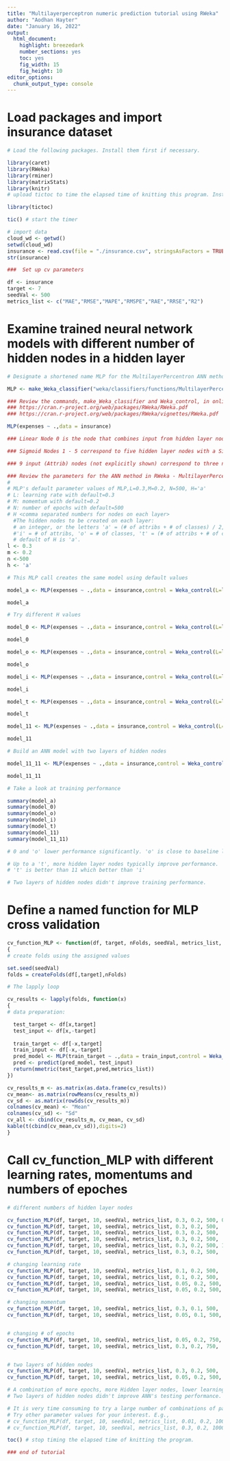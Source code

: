 ```yaml
---
title: "Multilayerperceptron numeric prediction tutorial using RWeka"
author: "Aodhan Hayter"
date: "January 16, 2022"
output: 
  html_document:
    highlight: breezedark
    number_sections: yes
    toc: yes
    fig_width: 15
    fig_height: 10
editor_options: 
  chunk_output_type: console
---
```

# Load packages and import insurance dataset
```r
# Load the following packages. Install them first if necessary.

library(caret)
library(RWeka)
library(rminer)
library(matrixStats)
library(knitr)
# upload tictoc to time the elapsed time of knitting this program. Install it if necessary.

library(tictoc)

tic() # start the timer

# import data
cloud_wd <- getwd()
setwd(cloud_wd)
insurance <- read.csv(file = "./insurance.csv", stringsAsFactors = TRUE)
str(insurance)

###  Set up cv parameters

df <- insurance
target <- 7
seedVal <- 500
metrics_list <- c("MAE","RMSE","MAPE","RMSPE","RAE","RRSE","R2")

```

#  Examine trained neural network models with different number of hidden nodes in a hidden layer
```r

# Designate a shortened name MLP for the MultilayerPercentron ANN method in RWeka

MLP <- make_Weka_classifier("weka/classifiers/functions/MultilayerPerceptron")

### Review the commands, make_Weka_classifier and Weka_control, in online documents at
### https://cran.r-project.org/web/packages/RWeka/RWeka.pdf
### https://cran.r-project.org/web/packages/RWeka/vignettes/RWeka.pdf 

MLP(expenses ~ .,data = insurance)

### Linear Node 0 is the node that combines input from hidden layer nodes using a linear threshold or activation function. The weights are weights on the incoming links from the hidden layer nodes. The threshold here is the same as bias. Linear Node gives output to the Class Node.

### Sigmoid Nodes 1 - 5 correspond to five hidden layer nodes with a Sigmoid activation function.  The weights are weights on the incoming links from the input attribute nodes. Threshold corresponds to the bias for the Sigmoid function. Five is derived from (1 output node + 9 input nodes)/2.

### 9 input (Attrib) nodes (not explicitly shown) correspond to three numeric variables - age, bmi and children and six dummy variables - sex=male, somker=yes and region=northeast, region=northwest, region=southeast, region=wouthwest.

### Review the parameters for the ANN method in RWeka - MultilayerPerceptron in this page - # http://weka.sourceforge.net/doc.dev/weka/classifiers/functions/MultilayerPerceptron.html
#
# MLP's default parameter values of MLP,L=0.3,M=0.2, N=500, H='a'
# L: learning rate with default=0.3
# M: momemtum with default=0.2
# N: number of epochs with default=500
# H <comma separated numbers for nodes on each layer>
  #The hidden nodes to be created on each layer:
  # an integer, or the letters 'a' = (# of attribs + # of classes) / 2, 
  #'i' = # of attribs, 'o' = # of classes, 't' = (# of attribs + # of classes)
  # default of H is 'a'.
l <- 0.3
m <- 0.2
n <-500
h <- 'a'

# This MLP call creates the same model using default values

model_a <- MLP(expenses ~ .,data = insurance,control = Weka_control(L=l,M=m, N=n,H=h))  

model_a

# Try different H values

model_0 <- MLP(expenses ~ .,data = insurance,control = Weka_control(L=l,M=m, N=n,H=0))

model_0

model_o <- MLP(expenses ~ .,data = insurance,control = Weka_control(L=l,M=m, N=n,H='o'))

model_o 

model_i <- MLP(expenses ~ .,data = insurance,control = Weka_control(L=l,M=m, N=n,H='i'))

model_i

model_t <- MLP(expenses ~ .,data = insurance,control = Weka_control(L=l,M=m, N=n,H='t'))

model_t

model_11 <- MLP(expenses ~ .,data = insurance,control = Weka_control(L=l,M=m, N=n,H=11))

model_11

# Build an ANN model with two layers of hidden nodes

model_11_11 <- MLP(expenses ~ .,data = insurance,control = Weka_control(L=l,M=m, N=n,H='11,11'))

model_11_11

# Take a look at training performance

summary(model_a)
summary(model_0)
summary(model_o) 
summary(model_i) 
summary(model_t) 
summary(model_11)
summary(model_11_11)

# 0 and 'o' lower performance significantly. 'o' is close to baseline lm.

# Up to a 't', more hidden layer nodes typically improve performance.
# 't' is better than 11 which better than 'i' 

# Two layers of hidden nodes didn't improve training performance.
```

# Define a named function for  MLP cross validation

```r

cv_function_MLP <- function(df, target, nFolds, seedVal, metrics_list, l, m, n, h)
{
# create folds using the assigned values

set.seed(seedVal)
folds = createFolds(df[,target],nFolds)

# The lapply loop

cv_results <- lapply(folds, function(x)
{ 
# data preparation:

  test_target <- df[x,target]
  test_input <- df[x,-target]
  
  train_target <- df[-x,target]
  train_input <- df[-x,-target]
  pred_model <- MLP(train_target ~ .,data = train_input,control = Weka_control(L=l,M=m, N=n,H=h))  
  pred <- predict(pred_model, test_input)
  return(mmetric(test_target,pred,metrics_list))
})

cv_results_m <- as.matrix(as.data.frame(cv_results))
cv_mean<- as.matrix(rowMeans(cv_results_m))
cv_sd <- as.matrix(rowSds(cv_results_m))
colnames(cv_mean) <- "Mean"
colnames(cv_sd) <- "Sd"
cv_all <- cbind(cv_results_m, cv_mean, cv_sd)
kable(t(cbind(cv_mean,cv_sd)),digits=2)
}
```

# Call cv_function_MLP with different learning rates, momentums and numbers of epoches

```r

# different numbers of hidden layer nodes

cv_function_MLP(df, target, 10, seedVal, metrics_list, 0.3, 0.2, 500, 0)
cv_function_MLP(df, target, 10, seedVal, metrics_list, 0.3, 0.2, 500, 'o')
cv_function_MLP(df, target, 10, seedVal, metrics_list, 0.3, 0.2, 500, 'i')
cv_function_MLP(df, target, 10, seedVal, metrics_list, 0.3, 0.2, 500, 't')
cv_function_MLP(df, target, 10, seedVal, metrics_list, 0.3, 0.2, 500, 11)
cv_function_MLP(df, target, 10, seedVal, metrics_list, 0.3, 0.2, 500, 'a')

# changing learning rate
cv_function_MLP(df, target, 10, seedVal, metrics_list, 0.1, 0.2, 500, 'a')
cv_function_MLP(df, target, 10, seedVal, metrics_list, 0.1, 0.2, 500, 't')
cv_function_MLP(df, target, 10, seedVal, metrics_list, 0.05, 0.2, 500, 't')
cv_function_MLP(df, target, 10, seedVal, metrics_list, 0.05, 0.2, 500, 'a')

# changing momentum
cv_function_MLP(df, target, 10, seedVal, metrics_list, 0.3, 0.1, 500, 'a')
cv_function_MLP(df, target, 10, seedVal, metrics_list, 0.05, 0.1, 500, 'a')


# changing # of epochs
cv_function_MLP(df, target, 10, seedVal, metrics_list, 0.05, 0.2, 750, 'a')
cv_function_MLP(df, target, 10, seedVal, metrics_list, 0.3, 0.2, 750, 'a')


# two layers of hidden nodes
cv_function_MLP(df, target, 10, seedVal, metrics_list, 0.3, 0.2, 500, 'a,a')
cv_function_MLP(df, target, 10, seedVal, metrics_list, 0.05, 0.2, 500, 'a,a')

# A combination of more epochs, more Hidden layer nodes, lower learning rate, and lower momentum could improve testing performance. The improvements so far are not very large.
# Two layers of hidden nodes didn't improve ANN's testing performance.

# It is very time consuming to try a large number of combinations of parameter settings to find performance improvements.  Time investment is worth it if the improvements have high real world impact.
# Try other parameter values for your interest. E.g.,
# cv_function_MLP(df, target, 10, seedVal, metrics_list, 0.01, 0.2, 1000, 't')
# cv_function_MLP(df, target, 10, seedVal, metrics_list, 0.3, 0.2, 1000, 't')

toc() # stop timing the elapsed time of knitting the program.

### end of tutorial

```





